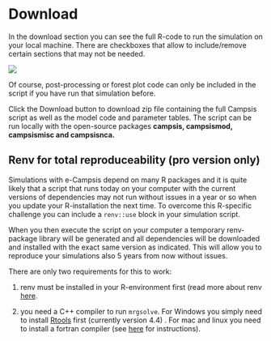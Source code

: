 # Download

In the download section you can see the full R-code to run the simulation on your local machine. There are checkboxes that allow to include/remove certain sections that may not be needed.

![](pictures/Download_section_renv.png)

Of course, post-processing or forest plot code can only be included in the script if you have run that simulation before.

Click the Download button to download zip file containing the full Campsis script as well as the model code and parameter tables. The script can be run locally with the open-source packages **campsis, campsismod, campsismisc and campsisnca.**

## Renv for total reproduceability (pro version only)

Simulations with e-Campsis depend on many R packages and it is quite likely that a script that runs today on your computer with the current versions of dependencies may not run without issues in a year or so when you update your R-installation the next time. To overcome this R-specific challenge you can include a `renv::use` block in your simulation script.

When you then execute the script on your computer a temporary renv-package library will be generated and all dependencies will be downloaded and installed with the exact same version as indicated. This will allow you to reproduce your simulations also 5 years from now without issues.

There are only two requirements for this to work:

1) renv must be installed in your R-environment first (read more about renv [here](https://rstudio.github.io/renv/articles/renv.html).

2) you need a C++ compiler to run `mrgsolve`. For Windows you simply need to install [Rtools](https://cran.r-project.org/bin/windows/Rtools/rtools44/rtools.html) first (currently version 4.4) . For mac and linux you need to install a fortran compiler (see [here](https://github.com/metrumresearchgroup/mrgsolve/wiki/mrgsolve-Installation#compilers-buid-tools) for instructions).
